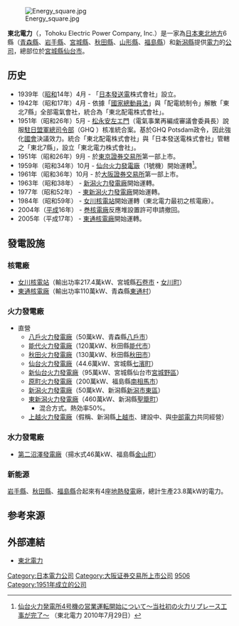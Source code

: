 {{Infobox Company 
| company_name = 東北電力株式会社
| company_name_en = Tohoku Electric Power Co., Inc.
| company_logo = File:Tōhoku-Denryoku-Logo.svg
| company_type = 
| company_slogan = 
| market_information = {{tyo|9506}}
| abbreviated_name = 
| foundation = 1951年5月1日
| location = {{JPN}}<br/>[[宮城縣|宮城縣]][[仙台市|仙台市]][[青葉區_(仙台市)|青葉區]][[本町_(仙台市)|本町]]1-7-1
| zip_code = 〒980-8550
| telephone_no = 
| key_people = 取締役社長 高橋宏明
| industry = 電氣・瓦斯業
| products = 電力・熱能
| services = 一般電氣事業
| capital = 2514億41百萬[[日圓|日圓]]
（2010年3月31日）
| revenue = 個體 1兆5075億日圓
聯合 1兆6633億日圓<br>
（2010年3月期）
| operating_income = 
| profit =個體 7612億日圓
聯合 9439億日圓<br>
（2010年3月31日） 
| market_value = 個體 3兆5892億日圓
聯合 3兆9185億日圓<br>
（2010年3月31日）
| num_employees = 個體 11,898人
聯合 23,041人<br>
（2009年12月31日）
| P/E ratio = 
| earnings per share = 
| Net asset value = 
| accounting_period = 
| parent = 日本生命保險 3.92%
（2009年9月末）
| divisions = 
| subsid = 
| homepage = [http://www.tohoku-epco.co.jp http://www.tohoku-epco.co.jp]
| footnotes = 
| width  = 
}}
[[File:Energy_square.jpg|thumb]]

'''東北電力'''（{{lang-ja|東北電力株式会社}}，Tohoku Electric Power Company, Inc.）是一家為[[日本|日本]][[東北地方|東北地方]]6縣（[[青森縣|青森縣]]、[[岩手縣|岩手縣]]、[[宮城縣|宮城縣]]、[[秋田縣|秋田縣]]、[[山形縣|山形縣]]、[[福島縣|福島縣]]）和[[新潟縣|新潟縣]]提供[[電力|電力]]的[[公司|公司]]，總部位於[[宮城縣|宮城縣]][[仙台市|仙台市]]。

==历史==
* 1939年（[[昭和|昭和]]14年）4月 - 「[[日本發送電|日本發送電]]株式會社」設立。
* 1942年（昭和17年）4月 - 依據「[[國家總動員法|國家總動員法]]」與「配電統制令」解散「東北7縣」全部電氣會社，統合為「東北配電株式會社」。
* 1951年（昭和26年）5月 - [[松永安左エ門|松永安左エ門]]（電氣事業再編成審議會委員長）說服[[駐日盟軍總司令部|駐日盟軍總司令部]]（GHQ ）核准統合案。基於GHQ Potsdam政令，因此強化[[國會|國會]]決議效力。統合「東北配電株式會社」與「日本發送電株式會社」管轄之「東北7縣」，設立「東北電力株式會社」。
* 1951年（昭和26年）9月 - 於[[東京證券交易所|東京證券交易所]]第一部上市。
* 1959年（昭和34年）10月 - [[仙台火力發電廠|仙台火力發電廠]]（1號機）開始運轉<ref name="tohoku-epco20100729">[http://www.tohoku-epco.co.jp/news/normal/1181641_1049.html 仙台火力発電所4号機の営業運転開始について～当社初の火力リプレース工事が完了～] {{Wayback|url=http://www.tohoku-epco.co.jp/news/normal/1181641_1049.html |date=20110319203143 }}（東北電力 2010年7月29日）</ref>。
* 1961年（昭和36年）10月 - 於[[大阪證券交易所|大阪證券交易所]]第一部上市。
* 1963年（昭和38年） - [[新潟火力發電廠|新潟火力發電廠]]開始運轉。
* 1977年（昭和52年） - [[東新潟火力發電廠|東新潟火力發電廠]]開始運轉。
* 1984年（昭和59年） - [[女川核電站|女川核電站]]開始運轉（東北電力最初之核電廠）。
* 2004年（[[平成|平成]]16年） - [[巻核電廠|巻核電廠]]反應堆設置許可申請撤回。
* 2005年（平成17年） - [[東通核電廠|東通核電廠]]開始運轉。

== 發電設施 ==
=== 核電廠 ===
* [[女川核電站|女川核電站]]（輸出功率217.4萬kW、宮城縣[[石卷市|石卷市]]・[[女川町|女川町]]）
* [[東通核電廠|東通核電廠]]（輸出功率110萬kW、青森縣[[東通村|東通村]]）

=== 火力發電廠 ===
* 直營
** [[八戶火力發電廠|八戶火力發電廠]]（50萬kW、青森縣[[八戶市|八戶市]]）
** [[能代火力發電廠|能代火力發電廠]]（120萬kW、秋田縣[[能代市|能代市]]）
** [[秋田火力發電廠|秋田火力發電廠]]（130萬kW、秋田縣[[秋田市|秋田市]]）
** [[仙台火力發電廠|仙台火力發電廠]]（44.6萬kW、宮城縣[[七濱町|七濱町]]）
** [[新仙台火力發電廠|新仙台火力發電廠]]（95萬kW、宮城縣仙台市[[宮城野區|宮城野區]]）
** [[原町火力發電廠|原町火力發電廠]]（200萬kW、福島縣[[南相馬市|南相馬市]]）
** [[新潟火力發電廠|新潟火力發電廠]]（50萬kW、新潟縣[[新潟市|新潟市]][[東區_(新潟市)|東區]]）
** [[東新潟火力發電廠|東新潟火力發電廠]]（460萬kW、新潟縣[[聖籠町|聖籠町]]）
*** 混合方式。熱効率50%。
** [[上越火力發電廠|上越火力發電廠]]（假稱、新潟縣[[上越市|上越市]]、建設中、與[[中部電力|中部電力]]共同經營）

=== 水力發電廠 ===
* [[第二沼澤發電廠|第二沼澤發電廠]]（揚水式46萬kW、福島縣[[金山町_(福島縣)|金山町]]）

=== 新能源===
[[岩手縣|岩手縣]]、[[秋田縣|秋田縣]]、[[福島縣|福島縣]]合起來有4座[[地熱能|地熱發電]]廠，總計生產23.8萬kW的電力。

==参考来源==
{{reflist}}

==外部連結==
*[http://www.tohoku-epco.co.jp/ 東北電力] {{Wayback|url=http://www.tohoku-epco.co.jp/ |date=20210329112506 }}

{{TOPIX 100}}
{{日本电力公司}}
{{日本原子能产业}}
{{Authority control}}

[[Category:日本電力公司|Category:日本電力公司]]
[[Category:大阪证券交易所上市公司|Category:大阪证券交易所上市公司]]
[[Category:東京證券交易所上市公司|9506]]
[[Category:1951年成立的公司|Category:1951年成立的公司]]